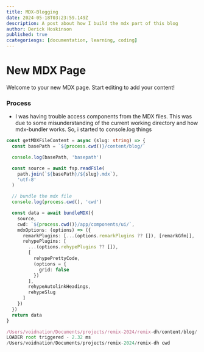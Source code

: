 ```yaml
---
title: MDX-Blogging
date: 2024-05-18T03:23:59.149Z
description: A post about how I build the mdx part of this blog
author: Derick Hoskinson
published: true
ccategoriesgs: [documentation, learning, coding]
---
```



# New MDX Page

Welcome to your new MDX page. Start editing to add your content!


### Process

- I was having trouble access components from the MDX files. This was due to some misunderstanding of the current working directory and how mdx-bundler works.  So, i started to console.log things

```ts
const getMDXFileContent = async (slug: string) => {
  const basePath = `${process.cwd()}/content/blog/`

  console.log(basePath, 'basepath')

  const source = await fsp.readFile(
    path.join(`${basePath}/${slug}.mdx`),
    'utf-8'
  )

  // bundle the mdx file
  console.log(process.cwd(), 'cwd')

  const data = await bundleMDX({
    source,
    cwd: `${process.cwd()}/app/components/ui/`,
    mdxOptions: (options) => ({
      remarkPlugins: [...(options.remarkPlugins ?? []), [remarkGfm]],
      rehypePlugins: [
        ...(options.rehypePlugins ?? []),
        [
          rehypePrettyCode,
          (options = {
            grid: false
          })
        ],
        rehypeAutolinkHeadings,
        rehypeSlug
      ]
    })
  })
  return data
}
```

```ts
/Users/voidnation/Documents/projects/remix-2024/remix-dh/content/blog/ basepath
LOADER root triggered - 2.32 ms
/Users/voidnation/Documents/projects/remix-2024/remix-dh cwd
```